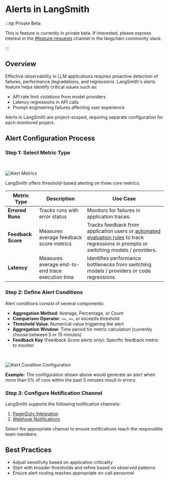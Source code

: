 # Alerts in LangSmith

:::tip Private Beta

This is feature is currently in private beta. If interested, please express interest in the <a href="https://langchaincommunity.slack.com/archives/C079K4ECBN2">\#feature-requests</a> channel in the langchain community slack.

:::

## Overview

Effective observability in LLM applications requires proactive detection of failures, performance degradations, and regressions. LangSmith's alerts feature helps identify critical issues such as:

- API rate limit violations from model providers
- Latency regressions in API calls
- Prompt engineering failures affecting user experience

Alerts in LangSmith are project-scoped, requiring separate configuration for each monitored project.

## Alert Configuration Process

### Step 1: Select Metric Type

<br />
<div style={{ textAlign: 'center' }}>

![Alert Metrics](./static/alert_metric.png)

</div>

LangSmith offers threshold-based alerting on three core metrics:

| Metric Type | Description | Use Case |
|-------------|-------------|----------|
| **Errored Runs** | Tracks runs with error status | Monitors for failures in application traces. |
| **Feedback Score** | Measures average feedback score metrics | Tracks feedback from application users or <a href="./online_evaluations">automated evaluation rules</a> to track regressions in prompts or switching models / providers. |
| **Latency** | Measures average end-to-end trace execution time | Identifies performance bottlenecks from switching models / providers or code regressions. |

### Step 2: Define Alert Conditions


Alert conditions consist of several components:

- **Aggregation Method**: Average, Percentage, or Count
- **Comparison Operator**: `>=`, `<=`, or exceeds threshold
- **Threshold Value**: Numerical value triggering the alert
- **Aggregation Window**: Time period for metric calculation (currently choose between 5 or 15 minutes)
- **Feedback Key** (Feedback Score alerts only): Specific feedback metric to monitor

<br />
<div style={{ textAlign: 'center' }}>


![Alert Condition Configuration](./static/define_conditions.png)

</div>

**Example:** The configuration shown above would generate an alert when more than 5% of runs within the past 5 minutes result in errors.

### Step 3: Configure Notification Channel

LangSmith supports the following notification channels:

1. [PagerDuty Integration](./alerts_pagerduty.mdx)
2. [Webhook Notifications](./alerts_webhook.mdx)

Select the appropriate channel to ensure notifications reach the responsible team members.

## Best Practices

- Adjust sensitivity based on application criticality
- Start with broader thresholds and refine based on observed patterns
- Ensure alert routing reaches appropriate on-call personnel
